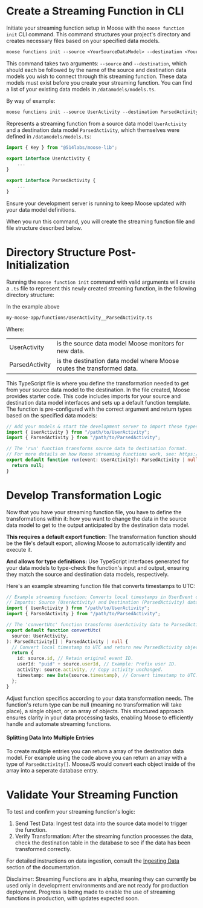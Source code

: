 
# Create a Streaming Function in CLI

Initiate your streaming function setup in Moose with the `moose function init` CLI command. This
command structures your project's directory and creates necessary files based on
your specified data models.

```txt filename="Terminal" copy
moose functions init --source <YourSourceDataModel> --destination <YourDestinationDataModel>
```

This command takes two arguments: `--source` and `--destination`, which should
each be followed by the name of the source and destination data models you wish
to connect through this streaming function. These data models must exist before you create
your streaming function. You can find a list of your existing data models in
`/datamodels/models.ts`.

By way of example:

```txt filename="Terminal" copy
moose functions init --source UserActivity --destination ParsedActivity
```

Represents a streaming function from a source data model `UserActivity` and
a destination data model `ParsedActivity`, which themselves were defined in
`/datamodels/models.ts`:

```ts filename="models.ts"
import { Key } from "@514labs/moose-lib";

export interface UserActivity {
    ...
}

export interface ParsedActivity {
    ...
}
```

Ensure your development server is running to keep Moose updated with your data
model definitions.

When you run this command, you will create the streaming function file and
file structure described below.

# Directory Structure Post-Initialization

Running the `moose function init` command with valid arguments will create a
`.ts` file to represent this newly created streaming function, in the following
directory structure:

<FileTree>
  <FileTree.Folder name="my-moose-app" defaultOpen>
    <FileTree.Folder name="functions" defaultOpen>
      <FileTree.File name="UserActivity__ParsedActivity.ts" />
    </FileTree.Folder>
  </FileTree.Folder>
</FileTree>

In the example above

```txt filename="Terminal"
my-moose-app/functions/UserActivity__ParsedActivity.ts
```

Where:

|                |                                                                        |
| -------------- | ---------------------------------------------------------------------- |
| UserActivity   | is the source data model Moose monitors for new data.                  |
| ParsedActivity | is the destination data model where Moose routes the transformed data. |

This TypeScript file is where you define the
transformation needed to get from your source data model to the destination.
In the file created, Moose provides starter code. This code includes
imports for your source and destination data model interfaces and sets up a
default function template. The function is pre-configured with the correct
argument and return types based on the specified data models:

```ts filename="UserActivity__ParsedActivity.ts" copy {2-3,7}
// Add your models & start the development server to import these types
import { UserActivity } from "/path/to/UserActivity";
import { ParsedActivity } from "/path/to/ParsedActivity";

// The 'run' function transforms source data to destination format.
// For more details on how Moose streaming functions work, see: https://docs.moosejs.com
export default function run(event: UserActivity): ParsedActivity | null {
  return null;
}
```

# Develop Transformation Logic

Now that you have your streaming function file, you have to define the
transformations within it: how you want to change the data in the source data
model to get to the output anticipated by the destination data model.

**This requires a default export function:** The transformation function should
be the file's default export, allowing Moose to automatically identify and
execute it.

**And allows for type definitions:** Use TypeScript interfaces generated for
your data models to type-check the function's input and output, ensuring they
match the source and destination data models, respectively.

Here's an example streaming function file that converts timestamps to UTC:

```ts filename="UserActivity__ParsedActivity" copy {3-4,8}
// Example streaming function: Converts local timestamps in UserEvent data to UTC.
// Imports: Source (UserActivity) and Destination (ParsedActivity) data models.
import { UserActivity } from "/path/to/UserActivity";
import { ParsedActivity } from "/path/to/ParsedActivity";

// The 'convertUtc' function transforms UserActivity data to ParsedActivity format.
export default function convertUtc(
  source: UserActivity,
): ParsedActivity[] | ParsedActivity | null {
  // Convert local timestamp to UTC and return new ParsedActivity object.
  return {
    id: source.id, // Retain original event ID.
    userId: "puid" + source.userId, // Example: Prefix user ID.
    activity: source.activity, // Copy activity unchanged.
    timestamp: new Date(source.timestamp), // Convert timestamp to UTC.
  };
}
```

Adjust function specifics according to your data transformation needs. The
function's return type can be null (meaning no transformation will take place),
a single object, or an array of objects. This structured approach ensures
clarity in your data processing tasks, enabling Moose to efficiently handle and
automate streaming functions.

#### Splitting Data Into Multiple Entries

To create multiple entries you can return a array of the destination data model.
For example using the code above you can return an array with a type of `ParsedActivity[]`.
MooseJS would convert each object inside of the array into a seperate database entry.

# Validate Your Streaming Function

To test and confirm your streaming function's logic:

1. Send Test Data: Ingest test data into the source data model to trigger the function.
2. Verify Transformation: After the streaming function processes the data, check the
   destination table in the database to see if the data has been transformed correctly.

For detailed instructions on data ingestion, consult the
[Ingesting Data](../data-models/capture-data.mdx) section of the documentation.

<Callout type="info" emoji="ℹ️">
  Disclaimer: Streaming Functions are in alpha, meaning they can currently be
  used only in development environments and are not ready for production
  deployment. Progress is being made to enable the use of streaming functions in
  production, with updates expected soon.
</Callout>

